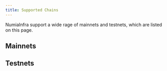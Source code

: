 ```yaml
---
title: Supported Chains
---
```


NumiaInfra support a wide rage of mainnets and testnets, which are listed on this page. 

## Mainnets
<CardList cols={4}>
<Card 
  title="Osmosis"
  image="/media/infra/mainnets/card_osmosis_dark.svg"
/>
<Card 
  title="Juno"
  image="/media/infra/mainnets/card_juno_dark.svg"
/>
<Card 
  title="Cosmos"
  image="/media/infra/mainnets/card_cosmos-hub_dark.svg"
/>
<Card 
  title="Evmos"
  image="/media/infra/mainnets/card_evmos_dark.svg"
/>
<Card 
  title="Injective"
  image="/media/infra/mainnets/card_injective_dark.svg"
/>
<Card 
  title="Stargaze"
  image="/media/infra/mainnets/card_stargaze_dark.svg"
/>
<Card 
  title="Umee"
  image="/media/infra/mainnets/card_umee_dark.svg"
/>
<Card 
  title="Terra 2"
  image="/media/infra/mainnets/card_terra2_dark.svg"
/>
<Card 
  title="Stride"
  image="/media/infra/mainnets/card_stride_dark.svg"
/>
<Card 
  title="Kava"
  image="/media/infra/mainnets/card_kava_dark.svg"
/>
<Card 
  title="Quasar"
  image="/media/infra/mainnets/card_quasar_dark.svg"
/>
<Card 
  title="Crescent"
  image="/media/infra/mainnets/card_crescent_dark.svg"
/>
<Card 
  title="Kujira"
  image="/media/infra/mainnets/card_kujira_dark.svg"
/>
<Card 
  title="Neutron"
  image="/media/infra/mainnets/card_neutron_dark.svg"
/>
<Card 
  title="Mars"
  image="/media/infra/mainnets/card_mars_dark.svg"
/>
<Card 
  title="Comdex"
  image="/media/infra/mainnets/card_comdex_dark.svg"
/>
<Card 
  title="OmniFlix Hub"
  image="/media/infra/mainnets/card_omniflixhub_dark.svg"
/>
<Card 
  title="Nois"
  image="/media/infra/mainnets/card_nois_dark.svg"
/>
<Card 
  title="Acrechain"
  image="/media/infra/mainnets/card_acrechain_dark.svg"
/>
<Card 
  title="Agoric"
  image="/media/infra/mainnets/card_agoric_dark.svg"
/>
<Card 
  title="Akash"
  image="/media/infra/mainnets/card_akash_dark.svg"
/>
<Card 
  title="AssetMantle"
  image="/media/infra/mainnets/card_assetmantle_dark.svg"
/>
<Card 
  title="Aura"
  image="/media/infra/mainnets/card_aura_dark.svg"
/>
<Card 
  title="Axelar"
  image="/media/infra/mainnets/card_axelar_dark.svg"
/>
<Card 
  title="BandChain"
  image="/media/infra/mainnets/card_bandchain_dark.svg"
/>
<Card 
  title="BitCanna"
  image="/media/infra/mainnets/card_bitcanna_dark.svg"
/>
<Card 
  title="BitSong"
  image="/media/infra/mainnets/card_bitsong_dark.svg"
/>
<Card 
  title="Canto"
  image="/media/infra/mainnets/card_canto_dark.svg"
/>
<Card 
  title="Carbon"
  image="/media/infra/mainnets/card_carbon_dark.svg"
/>
<Card 
  title="Chain4Energy"
  image="/media/infra/mainnets/card_chain4energy_dark.svg"
/>
<Card 
  title="Cheqd"
  image="/media/infra/mainnets/card_cheqd_dark.svg"
/>
<Card 
  title="Chihuahua"
  image="/media/infra/mainnets/card_chihuahua_dark.svg"
/>
<Card 
  title="Coreum"
  image="/media/infra/mainnets/card_coreum_dark.svg"
/>
<Card 
  title="Crypto.org Chain"
  image="/media/infra/mainnets/card_cryptoorgchain_dark.svg"
/>
<Card 
  title="Cudos"
  image="/media/infra/mainnets/card_cudos_dark.svg"
/>
<Card 
  title="Decentr"
  image="/media/infra/mainnets/card_decentr_dark.svg"
/>
<Card 
  title="Dig"
  image="/media/infra/mainnets/card_dig_dark.svg"
/>
<Card 
  title="Dyson"
  image="/media/infra/mainnets/card_dyson_dark.svg"
/>
<Card 
  title="FetchHub"
  image="/media/infra/mainnets/card_fetchhub_dark.svg"
/>
<Card 
  title="FirmaChain"
  image="/media/infra/mainnets/card_firmachain_dark.svg"
/>
<Card 
  title="Gitopia"
  image="/media/infra/mainnets/card_gitopia_dark.svg"
/>
<Card 
  title="Imversed"
  image="/media/infra/mainnets/card_imversed_dark.svg"
/>
<Card 
  title="IRISnet"
  image="/media/infra/mainnets/card_irisnet_dark.svg"
/>
<Card 
  title="Jackal"
  image="/media/infra/mainnets/card_jackal_dark.svg"
/>
<Card 
  title="KiChain"
  image="/media/infra/mainnets/card_kichain_dark.svg"
/>
<Card 
  title="KYVE"
  image="/media/infra/mainnets/card_kyve_dark.svg"
/>
<Card 
  title="Lambda"
  image="/media/infra/mainnets/card_lambda_dark.svg"
/>
<Card 
  title="LikeCoin"
  image="/media/infra/mainnets/card_likecoin_dark.svg"
/>
<Card 
  title="Meme"
  image="/media/infra/mainnets/card_meme_dark.svg"
/>
<Card 
  title="Migaloo"
  image="/media/infra/mainnets/card_migaloo_dark.svg"
/>
<Card 
  title="Nolus"
  image="/media/infra/mainnets/card_nolus_dark.svg"
/>
<Card 
  title="Nyx"
  image="/media/infra/mainnets/card_nyx_dark.svg"
/>
<Card 
  title="Odin"
  image="/media/infra/mainnets/card_odin_dark.svg"
/>
<Card 
  title="Oraichain"
  image="/media/infra/mainnets/card_oraichain_dark.svg"
/>
<Card 
  title="Panacea"
  image="/media/infra/mainnets/card_panacea_dark.svg"
/>
<Card 
  title="Persistence"
  image="/media/infra/mainnets/card_persistence_dark.svg"
/>
<Card 
  title="Planq"
  image="/media/infra/mainnets/card_planq_dark.svg"
/>
<Card 
  title="Provenance"
  image="/media/infra/mainnets/card_provenance_dark.svg"
/>
<Card 
  title="Quicksilver"
  image="/media/infra/mainnets/card_quicksilver_dark.svg"
/>
<Card 
  title="Realio"
  image="/media/infra/mainnets/card_realio_dark.svg"
/>
<Card 
  title="Rebus"
  image="/media/infra/mainnets/card_rebus_dark.svg"
/>
<Card 
  title="Regen"
  image="/media/infra/mainnets/card_regen_dark.svg"
/>
<Card 
  title="Secret Network"
  image="/media/infra/mainnets/card_secretnetwork_dark.svg"
/>
<Card 
  title="ShareLedger"
  image="/media/infra/mainnets/card_shareledger_dark.svg"
/>
<Card 
  title="Shentu"
  image="/media/infra/mainnets/card_shentu_dark.svg"
/>
<Card 
  title="Tenet"
  image="/media/infra/mainnets/card_tenet_dark.svg"
/>
<Card 
  title="Teritori"
  image="/media/infra/mainnets/card_teritori_dark.svg"
/>
<Card 
  title="Trade"
  image="/media/infra/mainnets/card_trade_dark.svg"
/>
<Card 
  title="Uptick"
  image="/media/infra/mainnets/card_uptick_dark.svg"
/>
<Card 
  title="XPLA"
  image="/media/infra/mainnets/card_xpla_dark.svg"
/>
<Card 
  title="Archway"
  image="/media/infra/mainnets/card_archway_dark.svg"
/>
<Card 
  title="Sei"
  image="/media/infra/mainnets/card_sei_dark.svg"
/>
<Card 
  title="Gravity Bridge"
  image="/media/infra/mainnets/card_gravitybridge_dark.svg"
/>
<Card 
  title="Sommelier"
  image="/media/infra/mainnets/card_sommelier_dark.svg"
/>
<Card 
  title="Lum Network"
  image="/media/infra/mainnets/card_lumnetwork_dark.svg"
/>
<Card 
  title="dYdX"
  image="/media/infra/mainnets/card_dydx_dark.svg"
/>
<Card 
  title="Noble"
  image="/media/infra/mainnets/card_noble_dark.svg"
/>
<Card 
  title="Passage"
  image="/media/infra/mainnets/card_passage_dark.svg"
/>
<Card 
  title="Dymension"
  image="/media/infra/mainnets/card_dymension_dark.svg"
/>
<Card 
  title="Picasso"
  image="/media/infra/mainnets/card_picasso_dark.svg"
/>
<Card 
  title="Composable"
  image="/media/infra/mainnets/card_composable_dark.svg"
/>
<Card 
  title="Saga"
  image="/media/infra/mainnets/card_saga_dark.svg"
/>
<Card 
  title="Nibiru"
  image="/media/infra/mainnets/card_nibiru_dark.svg"
/>
<Card 
  title="Paloma"
  image="/media/infra/mainnets/card_paloma_dark.svg"
/>
<Card 
  title="Pryzm"
  image="/media/infra/mainnets/card_pryzm_dark.svg"
/>
<Card 
  title="Lava"
  image="/media/infra/mainnets/card_lava_dark.svg"
/>
<Card 
  title="Zeta"
  image="/media/infra/mainnets/card_zeta_dark.svg"
/>
<Card 
  title="Nim"
  image="/media/infra/mainnets/card_nim_dark.svg"
/>
<Card 
  title="Xion"
  image="/media/infra/mainnets/card_xion_dark.svg"
/>
<Card 
  title="Haqq"
  image="/media/infra/mainnets/card_haqq_dark.svg"
/>
</CardList>


## Testnets

<CardList cols={4}>
<Card 
  title="Celestia Testnet"
  image="/media/infra/testnets/card_celestia-testnet_dark.svg"
/>
<Card 
  title="Celestia Testnet Bridge"
  image="/media/infra/testnets/card_celestia-testnet-bridge_dark.svg"
/>
<Card 
  title="Evmos Testnet"
  image="/media/infra/testnets/card_evmos-testnet_dark.svg"
/>
<Card 
  title="dYdX Testnet"
  image="/media/infra/testnets/card_dydx-testnet_dark.svg"
/>
<Card 
  title="Neutron Testnet"
  image="/media/infra/testnets/card_neutron-testnet_dark.svg"
/>
<Card 
  title="Quasar Testnet"
  image="/media/infra/testnets/card_quasar-testnet_dark.svg"
/>
<Card 
  title="Osmosis Testnet"
  image="/media/infra/testnets/card_osmosis-testnet_dark.svg"
/>
<Card 
  title="Nillion Testnet"
  image="/media/infra/testnets/card_nillion-testnet_dark.svg"
/>
<Card 
  title="Xion Testnet"
  image="/media/infra/testnets/card_xion-testnet_dark.svg"
/>
<Card 
  title="Mantra Testnet"
  image="/media/infra/testnets/card_mantra-testnet_dark.svg"
/>
</CardList>


